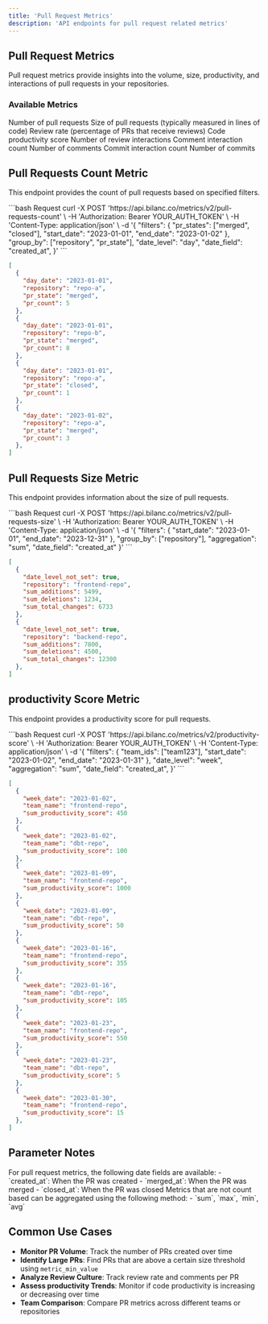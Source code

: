 ```yaml
---
title: 'Pull Request Metrics'
description: 'API endpoints for pull request related metrics'
---
```


## Pull Request Metrics

Pull request metrics provide insights into the volume, size, productivity, and interactions of pull requests in your repositories.

### Available Metrics

<ParamField path="pull-requests-count" type="string">
  Number of pull requests
</ParamField>

<ParamField path="pull-requests-size" type="string">
  Size of pull requests (typically measured in lines of code)
</ParamField>

<ParamField path="review-rate" type="string">
  Review rate (percentage of PRs that receive reviews)
</ParamField>

<ParamField path="productivity-score" type="string">
  Code productivity score
</ParamField>

<ParamField path="review-interactions-count" type="string">
  Number of review interactions
</ParamField>

<ParamField path="comment-interactions-count" type="string">
  Comment interaction count
</ParamField>

<ParamField path="comments-count" type="string">
  Number of comments
</ParamField>

<ParamField path="commit-interactions-count" type="string">
  Commit interaction count
</ParamField>

<ParamField path="commits-count" type="string">
  Number of commits
</ParamField>

## Pull Requests Count Metric

This endpoint provides the count of pull requests based on specified filters.

<CodeGroup>
```bash Request
curl -X POST 'https://api.bilanc.co/metrics/v2/pull-requests-count' \
  -H 'Authorization: Bearer YOUR_AUTH_TOKEN' \
  -H 'Content-Type: application/json' \
  -d '{
    "filters": {
      "pr_states": ["merged", "closed"],
      "start_date": "2023-01-01",
      "end_date": "2023-01-02"
    },
    "group_by": ["repository", "pr_state"],
    "date_level": "day",
    "date_field": "created_at",
  }'
```

```json Response
[
  {
    "day_date": "2023-01-01",
    "repository": "repo-a",
    "pr_state": "merged",
    "pr_count": 5
  },
  {
    "day_date": "2023-01-01",
    "repository": "repo-b",
    "pr_state": "merged",
    "pr_count": 8
  },
  {
    "day_date": "2023-01-01",
    "repository": "repo-a",
    "pr_state": "closed",
    "pr_count": 1
  },
  {
    "day_date": "2023-01-02",
    "repository": "repo-a",
    "pr_state": "merged",
    "pr_count": 3
  },
]
```
</CodeGroup>

## Pull Requests Size Metric

This endpoint provides information about the size of pull requests.

<CodeGroup>
```bash Request
curl -X POST 'https://api.bilanc.co/metrics/v2/pull-requests-size' \
  -H 'Authorization: Bearer YOUR_AUTH_TOKEN' \
  -H 'Content-Type: application/json' \
  -d '{
    "filters": {
      "start_date": "2023-01-01",
      "end_date": "2023-12-31"
    },
    "group_by": ["repository"],
    "aggregation": "sum",
    "date_field": "created_at"
  }'
```

```json Response
[
  {
    "date_level_not_set": true,
    "repository": "frontend-repo",
    "sum_additions": 5499,
    "sum_deletions": 1234,
    "sum_total_changes": 6733
  },
  {
    "date_level_not_set": true,
    "repository": "backend-repo",
    "sum_additions": 7800,
    "sum_deletions": 4500,
    "sum_total_changes": 12300
  },
]
```
</CodeGroup>

## productivity Score Metric

This endpoint provides a productivity score for pull requests.

<CodeGroup>
```bash Request
curl -X POST 'https://api.bilanc.co/metrics/v2/productivity-score' \
  -H 'Authorization: Bearer YOUR_AUTH_TOKEN' \
  -H 'Content-Type: application/json' \
  -d '{
    "filters": {
      "team_ids": ["team123"],
      "start_date": "2023-01-02",
      "end_date": "2023-01-31"
    },
    "date_level": "week",
    "aggregation": "sum",
    "date_field": "created_at",
  }'
```

```json Response
[
  {
    "week_date": "2023-01-02",
    "team_name": "frontend-repo",
    "sum_productivity_score": 450
  },
  {
    "week_date": "2023-01-02",
    "team_name": "dbt-repo",
    "sum_productivity_score": 100
  },
  {
    "week_date": "2023-01-09",
    "team_name": "frontend-repo",
    "sum_productivity_score": 1000
  },
  {
    "week_date": "2023-01-09",
    "team_name": "dbt-repo",
    "sum_productivity_score": 50
  },
  {
    "week_date": "2023-01-16",
    "team_name": "frontend-repo",
    "sum_productivity_score": 355
  },
  {
    "week_date": "2023-01-16",
    "team_name": "dbt-repo",
    "sum_productivity_score": 105
  },
  {
    "week_date": "2023-01-23",
    "team_name": "frontend-repo",
    "sum_productivity_score": 550
  },
  {
    "week_date": "2023-01-23",
    "team_name": "dbt-repo",
    "sum_productivity_score": 5
  },
  {
    "week_date": "2023-01-30",
    "team_name": "frontend-repo",
    "sum_productivity_score": 15
  },
]
```
</CodeGroup>

## Parameter Notes

<ResponseField name="date_field" type="string">
  For pull request metrics, the following date fields are available:
  - `created_at`: When the PR was created
  - `merged_at`: When the PR was merged
  - `closed_at`: When the PR was closed
</ResponseField>

<ResponseField name="aggregation" type="string">
  Metrics that are not count based can be aggregated using the following method:
  - `sum`, `max`, `min`, `avg`
</ResponseField>

## Common Use Cases

- **Monitor PR Volume**: Track the number of PRs created over time
- **Identify Large PRs**: Find PRs that are above a certain size threshold using `metric_min_value`
- **Analyze Review Culture**: Track review rate and comments per PR
- **Assess productivity Trends**: Monitor if code productivity is increasing or decreasing over time
- **Team Comparison**: Compare PR metrics across different teams or repositories